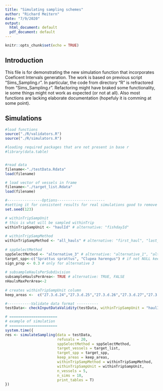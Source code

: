```yaml
---
title: "Simulating sampling schemes"
author: "Richard Meitern"
date: "7/9/2020"
output:
  html_document: default
  pdf_document: default
---
```


```r
knitr::opts_chunk$set(echo = TRUE)
```

## Introduction

This file is for demonstrating the new simulation function that incorporates Coeficent Intervals generation. The work is based on previous script "Sims_Sampling.r". In particular, the code from directory "R" is refractored from "Sims_Sampling.r". Refactoring might have braked some functionality, ie some things might not work as expected (or not at all). Also most functions are lacking elaborate documentation (hopefuly it is comming at some point).




## Simulations

```r

#load functions
source("./R/validators.R")
source("./R/simulators.R")

#loading required packages that are not present in base r
#library(data.table)


#read data
filename<-"./testData.Rdata"
load(filename)

# load vector of vessels in frame
filename<-"./target_list.Rdata"
load(filename)
```


```r
#----------------Options----------------------	
#setting it for consistent results for real simulations good to remove it
set.seed(123)

# withinTripSampUnit
# this is what will be sampled withinTrip
withinTripSampUnit <- "haulId" # alternative: "fishdayId"
			
# withinTripSampMethod	
withinTripSampMethod <- "all_hauls" # alternative: "first_haul", "last_haul", "srswor_haul"
		
# sppSelectMethod
sppSelectMethod <- "alternative_3" # alternative: "alternative_1", "alternative_2", "alternative_3", and so on
target_spp<-c("Sprattus sprattus", "Clupea harengus") # if not NULL keep only selected species
sign_prop <- 0.3 # only for alternative 3
		
# subsampleHaulsPerSubdivision	
subsampleHaulsPerArea<- TRUE # alternative: TRUE, FALSE
nHaulsMaxPerArea<-2
			
# creates withinTripSampUnit column
keep_areas <-  c("27.3.d.24","27.3.d.25","27.3.d.26","27.3.d.27","27.3.d.28.2","27.3.d.29")

#-----------Validate data format ----------
testData<- checkInputDataValidity(testData, withinTripSampUnit = "haulId" )

# ======================
# example of simulation
# ======================
system.time({
res <- simulateSampling(data = testData,
                        refusals = 20,
                        sppSelectMethod = sppSelectMethod,
                        target_vessels = target_list,
                        target_spp = target_spp,
                        keep_areas = keep_areas,
                        withinTripSampMethod = withinTripSampMethod,
                        withinTripSampUnit = withinTripSampUnit,
                        n_vessels = 5,
                        n_sims = 10,
                        print_tables = T)
})
```




```r

```



































